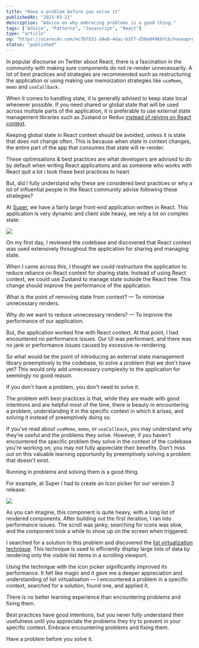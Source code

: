 ```yaml
---
title: "Have a problem before you solve it"
publishedAt: "2023-03-21"
description: "Advice on why embracing problems is a good thing."
tags: ["Advice", "Patterns", "Javascript", "React"]
type: "article"
og: "https://ucarecdn.com/ec76f531-d4e6-4dac-b3f7-d56e8496b7cb/haveaproblembeforeyousolveitog.png"
status: "published"
---
```


In popular discourse on Twitter about React, there is a fascination in the community with making sure components do not re-render unnecessarily. A lot of best practices and strategies are recommended such as restructuring the application or using making use memoization strategies like `useMemo`, `memo` and `useCallback`.

When it comes to handling state, it is generally advised to keep state local whenever possible. If you need shared or global state that will be used across multiple parts of the application, it is preferable to use external state management libraries such as Zustand or Redux [instead of relying on React context](https://blog.isquaredsoftware.com/2021/01/context-redux-differences/).

Keeping global state in React context should be avoided, unless it is state that does not change often. This is because when state in context changes, the entire part of the app that consumes that state will re-render.

These optimisations & best practices are what developers are advised to do by default when writing React applications and as someone who works with React quit a lot i took these best practices to heart.

But, did I fully understand why these are considered best practices or why a lot of influential people in the React community advise following these strategies?

At [Super](https://super.so/), we have a fairly large front-end application written in React. This application is very dynamic and client side heavy, we rely a lot on complex state:

<Image
  src="/articles/have-a-problem-before-you-solve-it/super-app-demo.png"
  width={1000}
  height={720}
/>

On my first day, I reviewed the codebase and discovered that React context was used extensively throughout the application for sharing and managing state.

When I came across this, I thought we could restructure the application to reduce reliance on React context for sharing state. Instead of using React context, we could use Zustand to manage state outside the React tree. This change should improve the performance of the application.

What is the point of removing state from context? — To minimise unnecessary renders.

Why do we want to reduce unnecessary renders? — To improve the performance of our application.

But, the application worked fine with React context. At that point, I had encountered no performance issues. Our UI was performant, and there was no jank or performance issues caused by excessive re-rendering.

So what would be the point of introducing an external state management library preemptively to the codebase, to solve a problem that we don't have yet? This would only add unnecessary complexity to the application for seemingly no good reason.

<Callout heading="It makes sense to first have a problem before you solve it">
  If you don't have a problem, you don't need to solve it.
</Callout>

The problem with best practices is that, while they are made with good intentions and are helpful most of the time, there is beauty in encountering a problem, understanding it in the specific context in which it arises, and solving it instead of preemptively doing so.

If you've read about `useMemo`, `memo`, or `useCallback`, you may understand why they're useful and the problems they solve. However, if you haven't encountered the specific problem they solve in the context of the codebase you're working on, you may not fully appreciate their benefits. Don't miss out on this valuable learning opportunity by preemptively solving a problem that doesn't exist.

Running in problems and solving them is a good thing.

For example, at Super I had to create an Icon picker for our version 3 release:

<Image
  src="/articles/have-a-problem-before-you-solve-it/icon-picker-demo.gif"
  width={1000}
  height={720}
/>

As you can imagine, this component is quite heavy, with a long list of rendered components. After building out the first iteration, I ran into performance issues. The scroll was janky, searching for icons was slow, and the component took a while to show up on the screen when triggered.

I searched for a solution to this problem and discovered the [list virtualization technique](https://www.patterns.dev/posts/virtual-lists). This technique is used to efficiently display large lists of data by rendering only the visible list items in a scrolling viewport.

Using the technique with the icon picker significantly improved its performance. It felt like magic and it gave me a deeper appreciation and understanding of list virtualisation — I encountered a problem in a specific context, searched for a solution, found one, and applied it.

There is no better learning experience than encountering problems and fixing them.

Best practices have good intentions, but you never fully understand their usefulness until you appreciate the problems they try to prevent in your specific context. Embrace encountering problems and fixing them.

Have a problem before you solve it.
